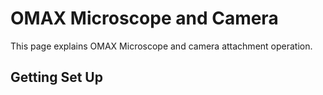 # OMAX Microscope and Camera

This page explains OMAX Microscope and camera attachment operation.

## Getting Set Up

